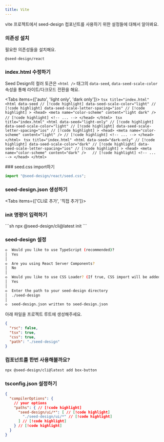 ```yaml
---
title: Vite
---
```


vite 프로젝트에서 seed-design 컴포넌트를 사용하기 위한 설정들에 대해서 알아봐요.

<Steps>
<Step>

### 의존성 설치

필요한 의존성들을 설치해요.

```package-install
@seed-design/react
```

</Step>

<Step>

### index.html 수정하기

Seed Design의 컬러 토큰은 `<html />` 태그의 `data-seed`, `data-seed-scale-color`
속성을 통해 라이트/다크모드 전환을 해요.

<Tabs items={['auto', 'light only', 'dark only']}>
  <Tab value="auto">
    ```tsx title="index.html" 
    <html
      data-seed // [!code highlight]
      data-seed-scale-color="light" // [!code highlight]
      data-seed-scale-letter-spacing="ios" // [!code highlight]
    >
      <head>
        <meta name="color-scheme" content="light dark" /> // [!code highlight]
        <!-- ... -->
      </head>
    </html>
    ```
  </Tab>
  <Tab value="light only">
    ```tsx title="index.html"
    <html
      data-seed="light-only" // [!code highlight]
      data-seed-scale-color="light" // [!code highlight]
      data-seed-scale-letter-spacing="ios" // [!code highlight]
    >
      <head>
        <meta name="color-scheme" content="light" /> // [!code highlight]
        <!-- ... -->
      </head>
    </html>
    ```
  </Tab>
  <Tab value="dark only">
    ```tsx title="index.html"
    <html
      data-seed="dark-only" // [!code highlight]
      data-seed-scale-color="dark" // [!code highlight]
      data-seed-scale-letter-spacing="ios" // [!code highlight]
    >
      <head>
        <meta name="color-scheme" content="dark" />   // [!code highlight]
        <!-- ... -->
      </head>
    </html>
    ```
  </Tab>
</Tabs>

</Step>

<Step>
### seed.css import하기

```ts title="index.tsx"
import "@seed-design/react/seed.css";
```
</Step>

<Step>

### seed-design.json 생성하기

<Tabs items={['CLI로 추가', '직접 추가']}>
<Tab value="CLI로 추가">
<Steps>
<Step>

### init 명령어 입력하기

</Step>
```sh
npx @seed-design/cli@latest init
```

<Step>

### seed-design 설정
```sh
◇  Would you like to use TypeScript (recommended)?
│  Yes
│
◇  Are you using React Server Components?
│  No
│
◇  Would you like to use CSS Loader? (If true, CSS import will be added in components)
│  Yes
│
◇  Enter the path to your seed-design directory
│  ./seed-design
│
◇  seed-design.json written to seed-design.json
```
</Step>
</Steps>
</Tab>

<Tab value="직접 추가">
아래 파일을 프로젝트 루트에 생성해주세요.

```json title="seed-design.json"
{
  "rsc": false,
  "tsx": true,
  "css": true,
  "path": "./seed-design"
}
```
</Tab>
</Tabs>

</Step>

<Step>

### 컴포넌트를 한번 사용해볼까요?

```sh
npx @seed-design/cli@latest add box-button
```

</Step>

<Step>


### tsconfig.json 설정하기

</Step>

```json title="tsconfig.json"
{
  "compilerOptions": {
    // your options
    "paths": { // [!code highlight]
      "seed-design/ui/*": [ // [!code highlight]
        "./seed-design/ui/*" // [!code highlight]
      ] // [!code highlight]
    } // [!code highlight]
  }
}
```


</Steps>
